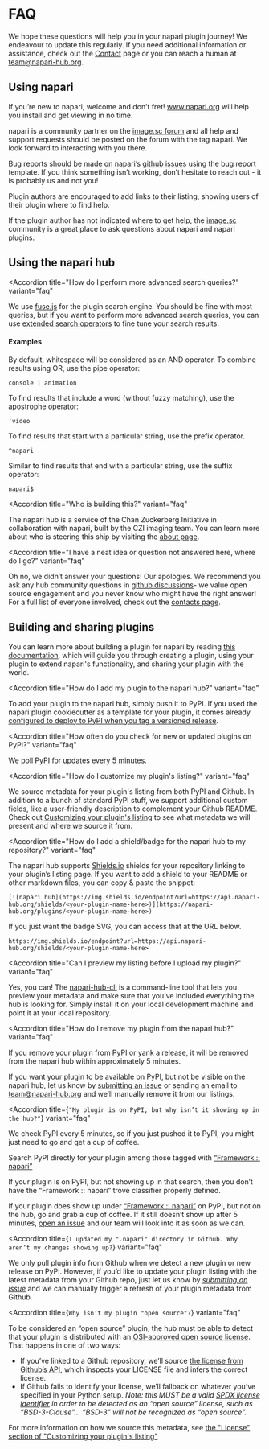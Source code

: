 <LayoutMDX toc title="FAQ">

# FAQ

We hope these questions will help you in your napari plugin journey! We
endeavour to update this regularly. If you need additional information or
assistance, check out the [Contact]({CONTACT}) page or you can reach a human
at [team@napari-hub.org](mailto:team@napari-hub.org).

## Using napari

<Accordion title="How do I get started using napari?" variant="faq">

If you’re new to napari, welcome and don’t fret! www.napari.org will help you
install and get viewing in no time.

</Accordion>

<Accordion title="How do I get help with napari?" variant="faq">

napari is a community partner on the [image.sc forum]({IMAGESC}) and all help and support requests
should be posted on the forum with the tag napari. We look forward to interacting with you there.

Bug reports should be made on napari’s
[github issues]({NAPARI_REPO}/issues/new?template=bug_report.md) using the bug report template.
If you think something isn’t working, don’t hesitate to reach out - it is probably us and not you!

</Accordion>

<Accordion title="How do I get help with a napari plugin?" variant="faq">

Plugin authors are encouraged to add links to their listing, showing users of their plugin where to find help.

If the plugin author has not indicated where to get help, the [image.sc](https://forum.image.sc/tag/napari) community is a great place to ask questions about napari and napari plugins.

</Accordion>

## Using the napari hub

<Accordion
  title="How do I perform more advanced search queries?"
  variant="faq"
>

We use [fuse.js](https://fusejs.io/) for the plugin search engine.
You should be fine with most queries, but if you want to perform more advanced search queries,
you can use [extended search operators](https://fusejs.io/examples.html#extended-search)
to fine tune your search results.

#### Examples

By default, whitespace will be considered as an AND operator.
To combine results using OR, use the pipe operator:

```
console | animation
```

To find results that include a word (without fuzzy matching), use the apostrophe operator:

```
'video
```

To find results that start with a particular string, use the prefix operator.

```
^napari
```

Similar to find results that end with a particular string, use the suffix operator:

```
napari$
```

</Accordion>

<Accordion
  title="Who is building this?"
  variant="faq"
>

The napari hub is a service of the Chan Zuckerberg Initiative in collaboration with napari,
built by the CZI imaging team. You can learn more about who is steering
this ship by visiting the [about page]({ABOUT}).

</Accordion>

<Accordion
  title="I have a neat idea or question not answered here, where do I go?"
  variant="faq"
>

Oh no, we didn’t answer your questions! Our apologies.
We recommend you ask any hub community questions in [github discussions]({HUB_REPO}/discussions)-
we value open source engagement and you never know who might have the right answer!
For a full list of everyone involved, check out the [contacts page]({CONTACT}).

</Accordion>

## Building and sharing plugins

<Accordion title="How do I build a napari plugin?" variant="faq">

You can learn more about building a plugin for napari by reading
[this documentation](https://napari.org/stable/plugins/index.html),
which will guide you through creating a plugin, using your plugin
to extend napari's functionality, and sharing your plugin with
the world.

</Accordion>

<Accordion
  title="How do I add my plugin to the napari hub?"
  variant="faq"
>

To add your plugin to the napari hub, simply push it to PyPI.
If you used the napari plugin cookiecutter as a template for your plugin, it comes already
[configured to deploy to PyPI when you tag a versioned release](https://github.com/napari/cookiecutter-napari-plugin#set-up-automatic-deployments).

</Accordion>

<Accordion
  title="How often do you check for new or updated plugins on PyPI?"
  variant="faq"
>

We poll PyPI for updates every 5 minutes.

</Accordion>

<Accordion
  title="How do I customize my plugin's listing?"
  variant="faq"
>

We source metadata for your plugin's listing from both PyPI and Github.
In addition to a bunch of standard PyPI stuff, we support additional custom fields,
like a user-friendly description to complement your Github README.
Check out [Customizing your plugin's listing](https://github.com/chanzuckerberg/napari-hub/blob/main/docs/customizing-plugin-listing.md)
to see what metadata we will present and where we source it from.

</Accordion>

<Accordion
  title="How do I add a shield/badge for the napari hub to my repository?"
  variant="faq"
>

The napari hub supports [Shields.io](https://shields.io/) shields for your repository linking to your plugin’s
listing page. If you want to add a shield to your README or other markdown files,
you can copy & paste the snippet:

```
[![napari hub](https://img.shields.io/endpoint?url=https://api.napari-hub.org/shields/<your-plugin-name-here>)](https://napari-hub.org/plugins/<your-plugin-name-here>)
```

If you just want the badge SVG, you can access that at the URL below.

```
https://img.shields.io/endpoint?url=https://api.napari-hub.org/shields/<your-plugin-name-here>
```

</Accordion>

<Accordion
  title="Can I preview my listing before I upload my plugin?"
  variant="faq"
>

Yes, you can! The [napari-hub-cli](https://github.com/chanzuckerberg/napari-hub-cli)
is a command-line tool that lets you preview your metadata and make sure that you’ve
included everything the hub is looking for. Simply install it on your local development
machine and point it at your local repository.

</Accordion>

<Accordion
  title="How do I remove my plugin from the napari hub?"
  variant="faq"
>

If you remove your plugin from PyPI or yank a release, it will be removed from the napari hub within approximately 5 minutes.

If you want your plugin to be available on PyPI, but not be visible on the napari hub, let us know by
[submitting an issue](https://github.com/chanzuckerberg/napari-hub/issues/new)
or sending an email to [team@napari-hub.org](mailto:team@napari-hub.org) and we’ll manually remove it from our listings.

</Accordion>

<Accordion
  title={`"My plugin is on PyPI, but why isn’t it showing up in the hub?"`}
  variant="faq"
>

We check PyPI every 5 minutes, so if you just pushed it to PyPI, you might just need to go and get a cup of coffee.

Search PyPI directly for your plugin among those tagged with [“Framework :: napari”](https://pypi.org/search/?c=Framework+%3A%3A+napari)

If your plugin is on PyPI, but not showing up in that search, then you don’t have the “Framework :: napari” trove classifier properly defined.

If your plugin does show up under [“Framework :: napari”](https://pypi.org/search/?c=Framework+%3A%3A+napari)
on PyPI, but not on the hub, go and grab a cup of coffee.
If it still doesn’t show up after 5 minutes, [open an issue](https://github.com/chanzuckerberg/napari-hub/issues/new?assignees=&labels=bug&template=bug_report.md&title=)
and our team will look into it as soon as we can.

</Accordion>

<Accordion
  title={`I updated my ".napari" directory in Github. Why aren’t my changes showing up?`}
  variant="faq"
>

We only pull plugin info from Github when we detect a new plugin or new release on PyPI.
However, if you’d like to update your plugin listing with the latest metadata from your Github repo,
just let us know by [_submitting an issue_](https://github.com/chanzuckerberg/napari-hub/issues/new)
and we can manually trigger a refresh of your plugin metadata from Github.

</Accordion>

<Accordion
  title={`Why isn't my plugin "open source"?`}
  variant="faq"
>

To be considered an “open source” plugin, the hub must be able to detect that your
plugin is distributed with an [OSI-approved open source license](https://opensource.org/licenses).
That happens in one of two ways:

- If you’ve linked to a Github repository, we’ll source [the license from Github’s API](https://docs.github.com/en/rest/reference/licenses#get-the-license-for-a-repository), which inspects your LICENSE file and infers the correct license.
- If Github fails to identify your license, we’ll fallback on whatever you’ve specified in your Python setup. _Note: this MUST be a valid [SPDX license identifier](https://spdx.org/licenses/) in order to be detected as an “open source” license, such as “BSD-3-Clause”... “BSD-3” will not be recognized as “open source”._

For more information on how we source this metadata, see [the "License" section of "Customizing your plugin's listing"](https://github.com/chanzuckerberg/napari-hub/blob/main/docs/customizing-plugin-listing.md#license)

</Accordion>

</LayoutMDX>
